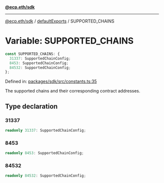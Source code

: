 [**@ecp.eth/sdk**](../../index.mdx)

***

[@ecp.eth/sdk](/sdk-reference/index.mdx) / [defaultExports](/sdk-reference/defaultExports/index.mdx) / SUPPORTED\_CHAINS

# Variable: SUPPORTED\_CHAINS

```ts
const SUPPORTED_CHAINS: {
  31337: SupportedChainConfig;
  8453: SupportedChainConfig;
  84532: SupportedChainConfig;
};
```

Defined in: [packages/sdk/src/constants.ts:35](https://github.com/ecp-eth/comments-monorepo/blob/main/packages/sdk/src/constants.ts#L35)

The supported chains and their corresponding contract addresses.

## Type declaration

### 31337

```ts
readonly 31337: SupportedChainConfig;
```

### 8453

```ts
readonly 8453: SupportedChainConfig;
```

### 84532

```ts
readonly 84532: SupportedChainConfig;
```
